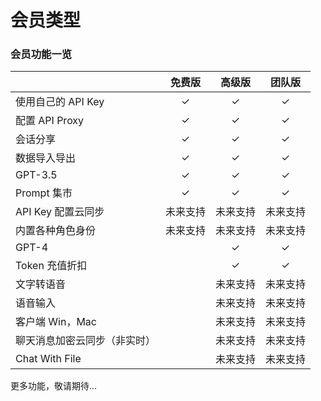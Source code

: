# 会员类型

### 会员功能一览

|                              |  免费版  |  高级版  |  团队版  |
| ---------------------------- | :------: | :------: | :------: |
| 使用自己的 API Key           |    ✓     |    ✓     |    ✓     |
| 配置 API Proxy               |    ✓     |    ✓     |    ✓     |
| 会话分享                     |    ✓     |    ✓     |    ✓     |
| 数据导入导出                 |    ✓     |    ✓     |    ✓     |
| GPT-3.5                      |    ✓     |    ✓     |    ✓     |
| Prompt 集市                  |    ✓     |    ✓     |    ✓     |
| API Key 配置云同步           | 未来支持 | 未来支持 | 未来支持 |
| 内置各种角色身份             | 未来支持 | 未来支持 | 未来支持 |
| GPT-4                        |          |    ✓     |    ✓     |
| Token 充值折扣               |          |    ✓     |    ✓     |
| 文字转语音                   |          | 未来支持 | 未来支持 |
| 语音输入                     |          | 未来支持 | 未来支持 |
| 客户端 Win，Mac              |          | 未来支持 | 未来支持 |
| 聊天消息加密云同步（非实时） |          | 未来支持 | 未来支持 |
| Chat With File               |          | 未来支持 | 未来支持 |

更多功能，敬请期待...
